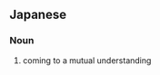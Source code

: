 ==Japanese==
{{ja-kanjitab|い|し|そ|つう|yomi=on}}

===Noun===
{{ja-noun|いしそつう}}

# coming to a mutual understanding